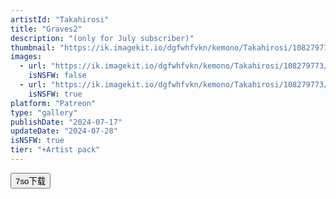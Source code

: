 ```yaml
---
artistId: "Takahirosi"
title: "Graves2"
description: "(only for July subscriber)"
thumbnail: "https://ik.imagekit.io/dgfwhfvkn/kemono/Takahirosi/108279773/p26_2_ori_1_z9z3QBBtp.avif?updatedAt=1737206701215"
images:
  - url: "https://ik.imagekit.io/dgfwhfvkn/kemono/Takahirosi/108279773/p26_2_ori_1_z9z3QBBtp.avif?updatedAt=1737206701215"
    isNSFW: false
  - url: "https://ik.imagekit.io/dgfwhfvkn/kemono/Takahirosi/108279773/p26_2_ori_5c_dqFhIxyBo.avif?updatedAt=1737206701109"
    isNSFW: true
platform: "Patreon"
type: "gallery"
publishDate: "2024-07-17"
updateDate: "2024-07-28"
isNSFW: true
tier: "+Artist pack"
---
```



<Button
      isExternal
      isBlock
      variant="flat"
      color="foreground"
      as={Link}
      href="https://pan.7so.top/f/Pjz9c3/_2_GRAVES2.7z"
    >
      7so下载
    </Button>
